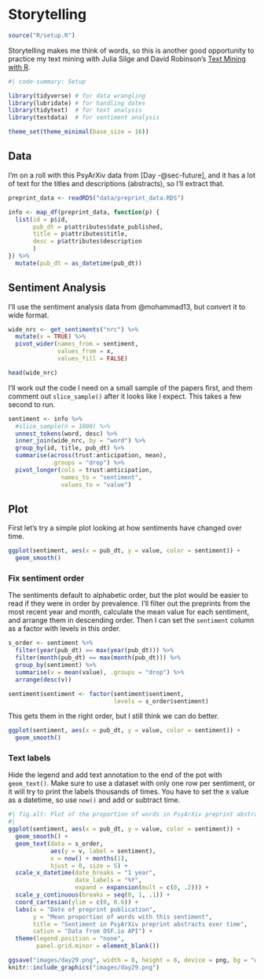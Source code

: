 # Storytelling

```r
source("R/setup.R")
```

Storytelling makes me think of words, so this is another good opportunity to practice my text mining with Julia Silge and David Robinson's [Text Mining with R](https://www.tidytextmining.com).

```r
#| code-summary: Setup

library(tidyverse) # for data wrangling
library(lubridate) # for handling dates
library(tidytext)  # for text analysis
library(textdata)  # for sentiment analysis

theme_set(theme_minimal(base_size = 16))
```

## Data

I'm on a roll with this PsyArXiv data from [Day -@sec-future], and it has a lot of text for the titles and descriptions (abstracts), so I'll extract that.

```r
preprint_data <- readRDS("data/preprint_data.RDS")

info <- map_df(preprint_data, function(p) {
  list(id = p$id,
       pub_dt = p$attributes$date_published,
       title = p$attributes$title,
       desc = p$attributes$description
       )
}) %>%
  mutate(pub_dt = as_datetime(pub_dt))
```

## Sentiment Analysis

I'll use the sentiment analysis data from @mohammad13, but convert it to wide format.

```r
wide_nrc <- get_sentiments("nrc") %>%
  mutate(x = TRUE) %>%
  pivot_wider(names_from = sentiment, 
              values_from = x,
              values_fill = FALSE)

head(wide_nrc)
```

I'll work out the code I need on a small sample of the papers first, and them comment out `slice_sample()` after it looks like I expect. This takes a few second to run.

```r
sentiment <- info %>%
  #slice_sample(n = 1000) %>%
  unnest_tokens(word, desc) %>%
  inner_join(wide_nrc, by = "word") %>%
  group_by(id, title, pub_dt) %>%
  summarise(across(trust:anticipation, mean),
            .groups = "drop") %>%
  pivot_longer(cols = trust:anticipation,
               names_to = "sentiment",
               values_to = "value")
```

## Plot

First let's try a simple plot looking at how sentiments have changed over time.

```r
ggplot(sentiment, aes(x = pub_dt, y = value, color = sentiment)) +
  geom_smooth()
```


### Fix sentiment order

The sentiments default to alphabetic order, but the plot would be easier to read if they were in order by prevalence. I'll filter out the preprints from the most recent year and month, calculate the mean value for each sentiment, and arrange them in descending order. Then I can set the `sentiment` column as a factor with levels in this order.

```r
s_order <- sentiment %>%
  filter(year(pub_dt) == max(year(pub_dt))) %>% 
  filter(month(pub_dt) == max(month(pub_dt))) %>%
  group_by(sentiment) %>%
  summarise(v = mean(value), .groups = "drop") %>%
  arrange(desc(v))

sentiment$sentiment <- factor(sentiment$sentiment, 
                              levels = s_order$sentiment)
```

This gets them in the right order, but I still think we can do better. 

```r
ggplot(sentiment, aes(x = pub_dt, y = value, color = sentiment)) +
  geom_smooth()
```

### Text labels

Hide the legend and add text annotation to the end of the pot with `geom_text()`. Make sure to use a dataset with only one row per sentiment, or it will try to print the labels thousands of times. You have to set the x value as a datetime, so use `now()` and add or subtract time. 

```r
#| fig.alt: Plot of the proportion of words in PsyArXiv preprint abstracts with different sentiments over time. Most are fairly flat, but in early 2020, positive sentiment decreased and negative sentiment increased, along with fear and sadness. Overall, about 60% of abstract words are positive, 35% trust, 25% negative, 10-15% fear, sadness and joy, and< 10% anger, surprise and disgust.
#| 
ggplot(sentiment, aes(x = pub_dt, y = value, color = sentiment)) +
  geom_smooth() +
  geom_text(data = s_order, 
            aes(y = v, label = sentiment), 
            x = now() + months(1), 
            hjust = 0, size = 5) +
  scale_x_datetime(date_breaks = "1 year",
                   date_labels = "%Y",
                   expand = expansion(mult = c(0, .2))) +
  scale_y_continuous(breaks = seq(0, 1, .1)) +
  coord_cartesian(ylim = c(0, 0.6)) +
  labs(x = "Date of preprint publication",
       y = "Mean proportion of words with this sentiment",
       title = "Sentiment in PsyArXiv preprint abstracts over time",
       cation = "Data from OSF.io API") +
  theme(legend.position = "none",
        panel.grid.minor = element_blank())
```

```r
ggsave("images/day29.png", width = 8, height = 8, device = png, bg = "white")
knitr::include_graphics("images/day29.png")
```








